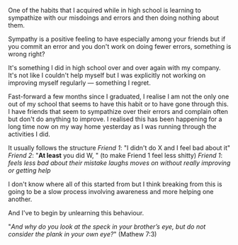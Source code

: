 





<BlogHead title={title} description={description} date={date} />

One of the habits that I acquired while in high school is learning to sympathize with our misdoings and errors and then doing nothing about them. 

Sympathy is a positive feeling to have especially among your friends but if you commit an error and you don't work on doing fewer errors, something is wrong right?

It's something I did in high school over and over again with my company. It's not like I couldn't help myself but I was explicitly not working on improving myself regularly — something I regret.

Fast-forward a few months since I graduated, I realise I am not the only one out of my school that seems to have this habit or to have gone through this. I have friends that seem to sympathize over their errors and complain often but don't do anything to improve. I realised this has been happening for a long time now on my way home yesterday as I was running through the activities I did. 

It usually follows the structure
_Friend 1_: "I didn't do X and I feel bad about it"
_Friend 2_: "**At least** you did W, <insert worst situation>" (to make Friend 1 feel less shitty)
_Friend 1_: *feels less bad about their mistake*
*laughs*
*moves on without really improving or getting help*


I don't know where all of this started from but I think breaking from this is going to be a slow process involving awareness and more helping one another.

And I've to begin by unlearning this behaviour.

"_And why do you look at the speck in your brother’s eye, but do not consider the plank in your own eye?_" (Mathew 7:3)
